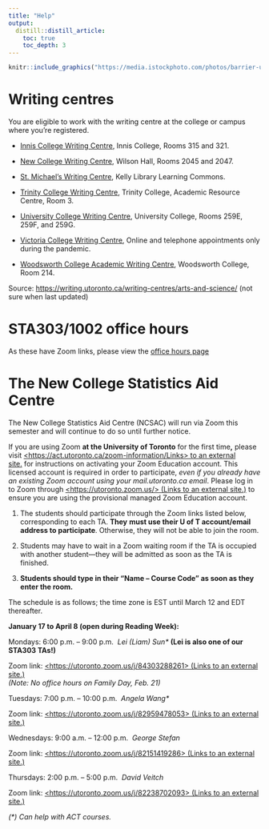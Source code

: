 ```yaml
---
title: "Help"
output: 
  distill::distill_article:
    toc: true
    toc_depth: 3
---
```


```r
knitr::include_graphics("https://media.istockphoto.com/photos/barrier-under-construction-picture-id1139968862?k=20&m=1139968862&s=612x612&w=0&h=QXAvHsIYHG5MLxMIgIkICw8-n31R3sQvup2d6LGd3eQ=")
```

# Writing centres

You are eligible to work with the writing centre at the college or campus where you're registered.

-   [Innis College Writing Centre](http://innis.utoronto.ca/current-students/academic/innis/writing-centre/), Innis College, Rooms 315 and 321.

-   [New College Writing Centre](http://www.newcollege.utoronto.ca/academics/writing-centre/), Wilson Hall, Rooms 2045 and 2047.

-   [St. Michael's Writing Centre](https://library.stmikes.utoronto.ca/research/), Kelly Library Learning Commons.

-   [Trinity College Writing Centre](http://www.trinity.utoronto.ca/student-services/support/writing-centre.html), Trinity College, Academic Resource Centre, Room 3.

-   [University College Writing Centre](http://www.uc.utoronto.ca/writing-centre), University College, Rooms 259E, 259F, and 259G.

-   [Victoria College Writing Centre](https://www.vic.utoronto.ca/current-students/registrars-office/writing-centre), Online and telephone appointments only during the pandemic.

-   [Woodsworth College Academic Writing Centre](http://www.wdw.utoronto.ca/index.php/current_students/academic_writing_centre/), Woodsworth College, Room 214.

Source: <https://writing.utoronto.ca/writing-centres/arts-and-science/> (not sure when last updated)

# STA303/1002 office hours

As these have Zoom links, please view the [office hours page](https://q.utoronto.ca/courses/253305/pages/office-hours)

# The New College Statistics Aid Centre

The New College Statistics Aid Centre (NCSAC) will run via Zoom this semester and will continue to do so until further notice. 

If you are using Zoom **at the University of Toronto** for the first time**,** please visit [<https://act.utoronto.ca/zoom-information/Links> to an external site.](https://act.utoronto.ca/zoom-information/ "https://act.utoronto.ca/zoom-information/") for instructions on activating your Zoom Education account. This licensed account is required in order to participate, *even if you already have an existing Zoom account using your mail.utoronto.ca email*. Please log in to Zoom through [<https://utoronto.zoom.us/> (Links to an external site.)](https://can01.safelinks.protection.outlook.com/?url=https%3A%2F%2Futoronto.zoom.us%2F&data=04%7C01%7Cliza.bolton%40UTORONTO.CA%7C3b0cac36fabd4e880e6708d9d78c988d%7C78aac2262f034b4d9037b46d56c55210%7C0%7C0%7C637777821113395183%7CUnknown%7CTWFpbGZsb3d8eyJWIjoiMC4wLjAwMDAiLCJQIjoiV2luMzIiLCJBTiI6Ik1haWwiLCJXVCI6Mn0%3D%7C3000&sdata=eERISl6huPr0AsUFFgVY%2Bir7I8iL2lPdZc5JXGEN5cU%3D&reserved=0 "Original URL: https://utoronto.zoom.us/. Click or tap if you trust this link.") to ensure you are using the provisional managed Zoom Education account.

1.  The students should participate through the Zoom links listed below, corresponding to each TA. **They** **must use their U of T account/email address to participate**. Otherwise, they will not be able to join the room.

2.  Students may have to wait in a Zoom waiting room if the TA is occupied with another student---they will be admitted as soon as the TA is finished.

3.  **Students should type in their "Name -- Course Code" as soon as they enter the room.**

The schedule is as follows; the time zone is EST until March 12 and EDT thereafter.

**January 17 to April 8 (open during Reading Week):**

Mondays: 6:00 p.m. -- 9:00 p.m.  *Lei (Liam) Sun\** **(Lei is also one of our STA303 TAs!)**

Zoom link: [<https://utoronto.zoom.us/j/84303288261> (Links to an external site.)](https://can01.safelinks.protection.outlook.com/?url=https%3A%2F%2Futoronto.zoom.us%2Fj%2F84303288261&data=04%7C01%7Cliza.bolton%40UTORONTO.CA%7C3b0cac36fabd4e880e6708d9d78c988d%7C78aac2262f034b4d9037b46d56c55210%7C0%7C0%7C637777821113395183%7CUnknown%7CTWFpbGZsb3d8eyJWIjoiMC4wLjAwMDAiLCJQIjoiV2luMzIiLCJBTiI6Ik1haWwiLCJXVCI6Mn0%3D%7C3000&sdata=yEniw%2BTxghhnlHCTioeNDy8flHJgCFswVXnSMz8jY5E%3D&reserved=0 "Original URL: https://utoronto.zoom.us/j/84303288261. Click or tap if you trust this link.")\
*(Note: No office hours on Family Day, Feb. 21)*

Tuesdays: 7:00 p.m. -- 10:00 p.m.  *Angela Wang\**

Zoom link: [<https://utoronto.zoom.us/j/82959478053> (Links to an external site.)](https://can01.safelinks.protection.outlook.com/?url=https%3A%2F%2Futoronto.zoom.us%2Fj%2F82959478053&data=04%7C01%7Cliza.bolton%40UTORONTO.CA%7C3b0cac36fabd4e880e6708d9d78c988d%7C78aac2262f034b4d9037b46d56c55210%7C0%7C0%7C637777821113395183%7CUnknown%7CTWFpbGZsb3d8eyJWIjoiMC4wLjAwMDAiLCJQIjoiV2luMzIiLCJBTiI6Ik1haWwiLCJXVCI6Mn0%3D%7C3000&sdata=0C3tiLdX6Ua93%2BxnpIxpK5uaZe9ZHsDiSb3ZAFVk0wU%3D&reserved=0 "Original URL: https://utoronto.zoom.us/j/82959478053. Click or tap if you trust this link.")

Wednesdays: 9:00 a.m. -- 12:00 p.m.  *George Stefan*

Zoom link: [<https://utoronto.zoom.us/j/82151419286> (Links to an external site.)](https://can01.safelinks.protection.outlook.com/?url=https%3A%2F%2Futoronto.zoom.us%2Fj%2F82151419286&data=04%7C01%7Cliza.bolton%40UTORONTO.CA%7C3b0cac36fabd4e880e6708d9d78c988d%7C78aac2262f034b4d9037b46d56c55210%7C0%7C0%7C637777821113551420%7CUnknown%7CTWFpbGZsb3d8eyJWIjoiMC4wLjAwMDAiLCJQIjoiV2luMzIiLCJBTiI6Ik1haWwiLCJXVCI6Mn0%3D%7C3000&sdata=lZogQocSBMdVKhDCw5MPll7Ibek%2FlAh7PTM6BV4zI88%3D&reserved=0 "Original URL: https://utoronto.zoom.us/j/82151419286. Click or tap if you trust this link.")

Thursdays: 2:00 p.m. -- 5:00 p.m.  *David Veitch*

Zoom link: [<https://utoronto.zoom.us/j/82238702093> (Links to an external site.)](https://can01.safelinks.protection.outlook.com/?url=https%3A%2F%2Futoronto.zoom.us%2Fj%2F82238702093&data=04%7C01%7Cliza.bolton%40UTORONTO.CA%7C3b0cac36fabd4e880e6708d9d78c988d%7C78aac2262f034b4d9037b46d56c55210%7C0%7C0%7C637777821113551420%7CUnknown%7CTWFpbGZsb3d8eyJWIjoiMC4wLjAwMDAiLCJQIjoiV2luMzIiLCJBTiI6Ik1haWwiLCJXVCI6Mn0%3D%7C3000&sdata=7PHjwFcEGNGucEslDv4AQ%2BGUXM8GqpIXuXLhdKZSmSc%3D&reserved=0 "Original URL: https://utoronto.zoom.us/j/82238702093. Click or tap if you trust this link.")

*(\*) Can help with ACT courses.*
